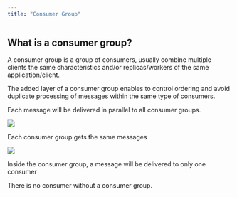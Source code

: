 ```yaml
---
title: "Consumer Group"
---
```


## What is a consumer group?

A consumer group is a group of consumers, usually combine multiple clients the
same characteristics and/or replicas/workers of the same application/client.

The added layer of a consumer group enables to control ordering and avoid
duplicate processing of messages within the same type of consumers.

Each message will be delivered in parallel to all consumer groups.

![](/memphis/concepts/images/consumer%20group.jpeg)

Each consumer group gets the same messages

![](/memphis/concepts/images/consumer%20group%202.jpeg)

Inside the consumer group, a message will be delivered to only one consumer

There is no consumer without a consumer group.
